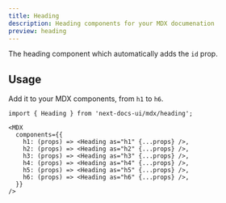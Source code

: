 ```yaml
---
title: Heading
description: Heading components for your MDX documenation
preview: heading
---
```


The heading component which automatically adds the `id` prop.

## Usage

Add it to your MDX components, from `h1` to `h6`.

```mdx {5-10}
import { Heading } from 'next-docs-ui/mdx/heading';

<MDX
  components={{
    h1: (props) => <Heading as="h1" {...props} />,
    h2: (props) => <Heading as="h2" {...props} />,
    h3: (props) => <Heading as="h3" {...props} />,
    h4: (props) => <Heading as="h4" {...props} />,
    h5: (props) => <Heading as="h5" {...props} />,
    h6: (props) => <Heading as="h6" {...props} />,
  }}
/>
```
